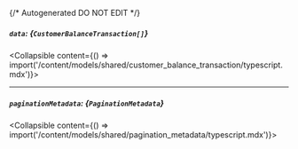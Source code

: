 {/* Autogenerated DO NOT EDIT  */}

##### `data`: *{`CustomerBalanceTransaction[]`}*
<Collapsible content={() => import('/content/models/shared/customer_balance_transaction/typescript.mdx')}>
</Collapsible>

---
##### `paginationMetadata`: *{`PaginationMetadata`}*
<Collapsible content={() => import('/content/models/shared/pagination_metadata/typescript.mdx')}>
</Collapsible>

